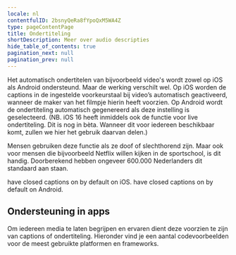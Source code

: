 ```yaml
---
locale: nl
contentfulID: 2bsnyQeRa8fYpoQxM5WA4Z
type: pageContentPage
title: Ondertiteling
shortDescription: Meer over audio descripties
hide_table_of_contents: true
pagination_next: null
pagination_prev: null
---
```


Het automatisch ondertitelen van bijvoorbeeld video's wordt zowel op iOS als Android ondersteund. Maar de werking verschilt wel. Op iOS worden de captions in de ingestelde voorkeurstaal bij video’s automatisch geactiveerd, wanneer de maker van het filmpje hierin heeft voorzien. Op Android wordt de ondertiteling automatisch gegenereerd als deze instelling is geselecteerd. (NB. iOS 16 heeft inmiddels ook de functie voor live ondertiteling. Dit is nog in bèta. Wanneer dit voor iedereen beschikbaar komt, zullen we hier het gebruik daarvan delen.)

Mensen gebruiken deze functie als ze doof of slechthorend zijn. Maar ook voor mensen die bijvoorbeeld Netflix willen kijken in de sportschool, is dit handig. Doorberekend hebben ongeveer 600.000 Nederlanders dit standaard aan staan. 

<TwoColumnBlock>
  <LeftColumn>
    <ColumnRow>
      <PercentageBlock
        metrics={[
          { title: 'iOS - closed captions metric', key: 'ios-accessibility_is_closed_captioning_enabled-true', isPercentage: true }
        ]}
        linkLabel="More about closed captions"
        linkUrl="/en/stats/closed-captions">
        have closed captions on by default on iOS.
      </PercentageBlock>
    </ColumnRow>
  </LeftColumn>
  <RightColumn>
    <ColumnRow>
      <PercentageBlock
        metrics={[
          { title: 'Live captions', key: 'android-accessibility_is_closed_captioning_enabled-true', isPercentage: true }
        ]}
        linkLabel="More about closed captions"
        linkUrl="/en/stats/closed-captions">
        have closed captions on by default on Android.
      </PercentageBlock>
    </ColumnRow>
  </RightColumn>
</TwoColumnBlock>

<Quote
  quote="Ik heb geen beperking, de wereld maakt mij beperkt."
  name="Darice"
  imageSrc="/img/light/Interview met dove eindgebruiken over inzetten van toegankelijkheid in mobiele apps.jpg"
  alt="Foto Darice"
  linkLabel="Read the interview with Darice"
  url="/en/articles/darice"
/>

## Ondersteuning in apps

Om iedereen media te laten begrijpen en ervaren dient deze voorzien te zijn van captions of ondertiteling. Hieronder vind je een aantal codevoorbeelden voor de meest gebruikte platformen en frameworks.

<CodeSample id="media-captions" locale="nl"/>